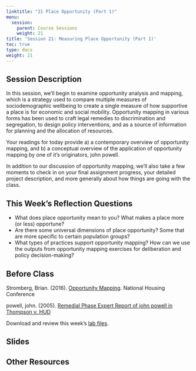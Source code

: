 ```yaml
---
linktitle: "21 Place Opportunity (Part 1)"
menu:
  session:
    parent: Course Sessions
    weight: 21
title: 'Session 21: Measuring Place Opportunity (Part 1)'
toc: true
type: docs
weight: 21
---
```


## Session Description

In this session, we'll begin to examine opportunity analysis and mapping, which is a strategy used to compare multiple measures of sociodemographic wellbeing to create a single measure of how supportive a place is for economic and social mobility. Opportunity mapping in various forms has been used to craft legal remedies to discrimination and segregation, to design policy interventions, and as a source of information for planning and the allocation of resources.

Your readings for today provide a) a contemporary overview of opportunity mapping, and b) a conceptual overview of the application of opportunity mapping by one of it's originators, john powell.

In addition to our discussion of opportunity mapping, we'll also take a few moments to check in on your final assignment progress, your detailed project description, and more generally about how things are going with the class.

## This Week's Reflection Questions

- What does place opportunity mean to you? What makes a place more (or less) opportune?
- Are there some universal dimensions of place opportunity? Some that are more specific to certain population groups?
- What types of practices support opportunity mapping? How can we use the outputs from opportunity mapping exercises for deliberation and policy decision-making?

## Before Class

Stromberg, Brian. (2016). [Opportunity Mapping](https://uofi.box.com/s/icccjttbig4mq94nbi123b6x3o33a4zi). National Housing Conference

powell, john. (2005). [Remedial Phase Expert Report of john powell in Thompson v. HUD](https://uofi.box.com/s/59a51ibzzk5sd9b14obvvz7u5l12u07k)

Download and review this week's [lab files](/schedule/session/21-Place_Opportunity_1_files/21_Place_Opportunity_UL.zip).

## Slides

## Other Resources
